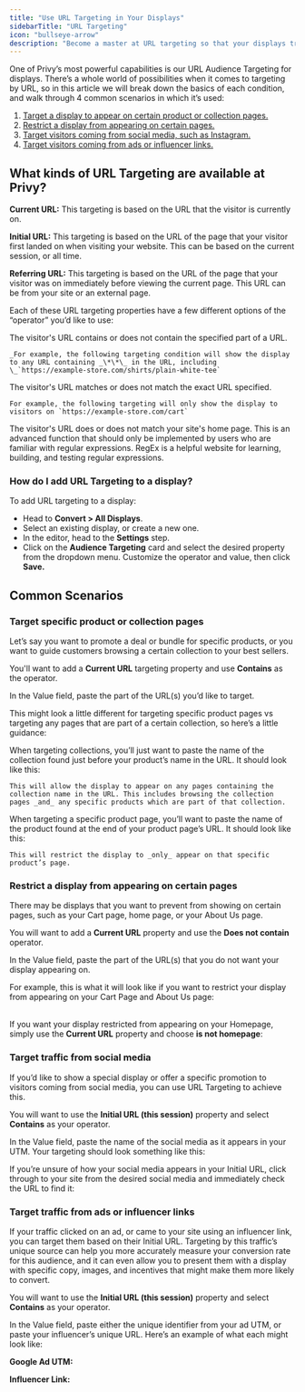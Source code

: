 ```yaml
---
title: "Use URL Targeting in Your Displays"
sidebarTitle: "URL Targeting"
icon: "bullseye-arrow"
description: "Become a master at URL targeting so that your displays trigger for the right people in the right places."
---
```


One of Privy’s most powerful capabilities is our URL Audience Targeting for displays. There’s a whole world of possibilities when it comes to targeting by URL, so in this article we will break down the basics of each condition, and walk through 4 common scenarios in which it’s used:

1. <a href="#target-specific-product-or-collection-pages"> Target a display to appear on certain product or collection pages.</a>
2. <a href="#restrict-a-display-from-appearing-on-certain-pages"> Restrict a display from appearing on certain pages.</a>
3. <a href="#target-traffic-from-social-media"> Target visitors coming from social media, such as Instagram.</a>
4. <a href="#target-traffic-from-ads-or-influencer-links"> Target visitors coming from ads or influencer links.</a>

## What kinds of URL Targeting are available at Privy?

**Current URL:** This targeting is based on the URL that the visitor is currently on.

**Initial URL:** This targeting is based on the URL of the page that your visitor first landed on when visiting your website. This can be based on the current session, or all time.

**Referring URL:** This targeting is based on the URL of the page that your visitor was on immediately before viewing the current page. This URL can be from your site or an external page.

Each of these URL targeting properties have a few different options of the “operator” you’d like to use:

<AccordionGroup>
  <Accordion title="Contains / Does not contain">
    The visitor's URL contains or does not contain the specified part of a URL.

    _For example, the following targeting condition will show the display to any URL containing _\*\*\_ in the URL, including \_`https://example-store.com/shirts/plain-white-tee`
  </Accordion>
  <Accordion title="Equals / Does not equal">
    The visitor's URL matches or does not match the exact URL specified.

    For example, the following targeting will only show the display to visitors on `https://example-store.com/cart`
  </Accordion>
  <Accordion title="Is homepage / Is not homepage">
    The visitor's URL does or does not match your site's home page.
  </Accordion>
  <Accordion title="Matches / Does not match regex">
    This is an advanced function that should only be implemented by users who are familiar with regular expressions. RegEx is a helpful website for learning, building, and testing regular expressions.
  </Accordion>
</AccordionGroup>

### How do I add URL Targeting to a display?

To add URL targeting to a display:

- Head to **Convert > All Displays**.
- Select an existing display, or create a new one.
- In the editor, head to the **Settings** step.
- Click on the **Audience Targeting** card and select the desired property from the dropdown menu. Customize the operator and value, then click **Save.**

## Common Scenarios

### Target specific product or collection pages

Let’s say you want to promote a deal or bundle for specific products, or you want to guide customers browsing a certain collection to your best sellers.

You'll want to add a **Current URL** targeting property and use **Contains** as the operator.

In the Value field, paste the part of the URL(s) you’d like to target.

This might look a little different for targeting specific product pages vs targeting any pages that are part of a certain collection, so here’s a little guidance:

<AccordionGroup>
  <Accordion title="Collections">
    When targeting collections, you’ll just want to paste the name of the collection found just before your product’s name in the URL. It should look like this:

    This will allow the display to appear on any pages containing the collection name in the URL. This includes browsing the collection pages _and_ any specific products which are part of that collection.
  </Accordion>
  <Accordion title="Products">
    When targeting a specific product page, you’ll want to paste the name of the product found at the end of your product page’s URL. It should look like this:

    This will restrict the display to _only_ appear on that specific product’s page.
  </Accordion>
</AccordionGroup>

### Restrict a display from appearing on certain pages

There may be displays that you want to prevent from showing on certain pages, such as your Cart page, home page, or your About Us page.

You will want to add a **Current URL** property and use the **Does not contain** operator.

In the Value field, paste the part of the URL(s) that you do not want your display appearing on.

For example, this is what it will look like if you want to restrict your display from appearing on your Cart Page and About Us page:

\
If you want your display restricted from appearing on your Homepage, simply use the **Current URL** property and choose **is not homepage**:

### Target traffic from social media

If you’d like to show a special display or offer a specific promotion to visitors coming from social media, you can use URL Targeting to achieve this.

You will want to use the **Initial URL (this session)** property and select **Contains** as your operator.

In the Value field, paste the name of the social media as it appears in your UTM. Your targeting should look something like this:

If you’re unsure of how your social media appears in your Initial URL, click through to your site from the desired social media and immediately check the URL to find it:

### Target traffic from ads or influencer links

If your traffic clicked on an ad, or came to your site using an influencer link, you can target them based on their Initial URL. Targeting by this traffic’s unique source can help you more accurately measure your conversion rate for this audience, and it can even allow you to present them with a display with specific copy, images, and incentives that might make them more likely to convert.

You will want to use the **Initial URL (this session)** property and select **Contains** as your operator.

In the Value field, paste either the unique identifier from your ad UTM, or paste your influencer’s unique URL. Here’s an example of what each might look like:

**Google Ad UTM:**

**Influencer Link:**